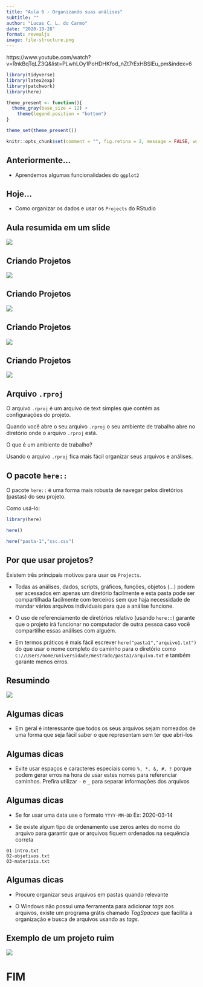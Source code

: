 ```yaml
---
title: "Aula 6 - Organizando suas análises"
subtitle: ""
author: "Lucas C. L. do Carmo"
date: "2020-10-28"
format: revealjs
image: file-structure.png
---
```


https://www.youtube.com/watch?v=RnkBqTqLZ3Q&list=PLwhLOy1PoHDHKfod_nZt7rExHBSlEu_pm&index=6

```r
library(tidyverse)
library(latex2exp)
library(patchwork)
library(here)

theme_present <- function(){
  theme_gray(base_size = 12) +
    theme(legend.position = "bottom")
}

theme_set(theme_present())

knitr::opts_chunk$set(comment = "", fig.retina = 2, message = FALSE, warning = FALSE, cache = TRUE)
```


## Anteriormente...

- Aprendemos algumas funcionalidades do `ggplot2`

## Hoje...

- Como organizar os dados e usar os `Projects` do RStudio



## Aula resumida em um slide


![](file-structure.png)


## Criando Projetos


![](project-dialog-1.png)




## Criando Projetos

![](project-dialog-2.png)




## Criando Projetos

![](project-dialog-3.png)




## Criando Projetos

![](projeto-folder.png)



## Arquivo `.rproj`

O arquivo `.rproj` é um arquivo de text simples que contém as configurações do projeto.

Quando você abre o seu arquivo `.rproj` o seu ambiente de trabalho abre no diretório onde o arquivo
`.rproj` está.

O que é um ambiente de trabalho?

Usando o arquivo `.rproj` fica mais fácil organizar seus arquivos e análises.


## O pacote `here::`

O pacote `here::` é uma forma mais robusta de navegar pelos diretórios (pastas) do seu projeto.

Como usá-lo:

```r
library(here)

here()

here("pasta-1","ssc.csv")

```



## Por que usar projetos?

Existem três principais motivos para usar os `Projects`.

- Todas as análises, dados, scripts, gráficos, funções, objetos (...) podem ser acessados em apenas um diretório facilmente e esta pasta pode ser compartilhada facilmente com terceiros sem que haja necessidade de mandar vários arquivos individuais para que a análise funcione.

- O uso de referenciamento de diretórios relativo (usando `here::`) garante que o projeto irá funcionar no computador de outra pessoa caso você compartilhe essas análises com alguém.

- Em termos práticos é mais fácil escrever `here("pasta1","arquivo1.txt")` do que usar o nome completo do caminho para o diretório como `C://Users/nome/universidade/mestrado/pasta1/arquivo.txt` e também garante menos erros.

## Resumindo


![](file-structure.png)


## Algumas dicas

- Em geral é interessante que todos os seus arquivos sejam nomeados de uma forma que seja fácil saber o que representam sem ter que abrí-los


## Algumas dicas

- Evite usar espaços e caracteres especiais como `%, *, &, #, !` porque podem gerar erros na hora de usar estes nomes para referenciar caminhos. Prefira utilizar `-` e `_` para separar informações dos arquivos


## Algumas dicas

- Se for usar uma data use o formato `YYYY-MM-DD` Ex: 2020-03-14

- Se existe algum tipo de ordenamento use zeros antes do nome do arquivo para garantir que or arquivos fiquem ordenados na sequência correta 

```
01-intro.txt
02-objetivos.txt
03-materiais.txt
```

## Algumas dicas

- Procure organizar seus arquivos em pastas quando relevante

- O Windows não possui uma ferramenta para adicionar *tags* aos arquivos, existe um programa grátis chamado *TagSpaces* que facilita a organização e busca de arquivos usando as *tags*.

## Exemplo de um projeto ruim


![](exemplo-ruim.png)

# FIM
